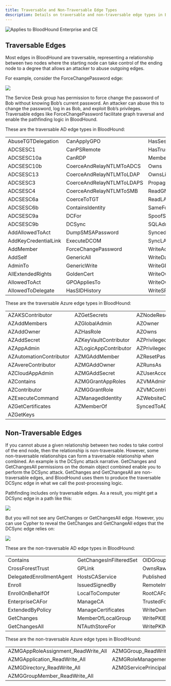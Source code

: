 ```yaml
---
title: Traversable and Non-Traversable Edge Types
description: Details on traversable and non-traversable edge types in BloodHound
---
```


<img noZoom src="/assets/enterprise-AND-community-edition-pill-tag.svg" alt="Applies to BloodHound Enterprise and CE"/>


## Traversable Edges

Most edges in BloodHound are traversable, representing a relationship between two nodes where the starting node can take control of the ending node to a degree that allows an attacker to abuse outgoing edges.

For example, consider the ForceChangePassword edge:

<Frame>
  <img src="/assets/image-2-74.png"/>
</Frame>

The Service Desk group has permission to force change the password of Bob without knowing Bob’s current password. An attacker can abuse this to change the password, log in as Bob, and exploit Bob’s privileges. Traversable edges like ForceChangePassword facilitate graph traversal and enable the pathfinding logic in BloodHound.

These are the traversable AD edge types in BloodHound:

|                      |                           |                          |
|----------------------|---------------------------|--------------------------|
| AbuseTGTDelegation   | CanApplyGPO               | HasSession               |
| ADCSESC1             | CanPSRemote               | HasTrustKeys             |
| ADCSESC10a           | CanRDP                    | MemberOf                 |
| ADCSESC10b           | CoerceAndRelayNTLMToADCS  | Owns                     |
| ADCSESC13            | CoerceAndRelayNTLMToLDAP  | OwnsLimitedRights        |
| ADCSESC3             | CoerceAndRelayNTLMToLDAPS | PropagatesACEsTo         |
| ADCSESC4             | CoerceAndRelayNTLMToSMB   | ReadGMSAPassword         |
| ADCSESC6a            | CoerceToTGT               | ReadLAPSPassword         |
| ADCSESC6b            | ContainsIdentity          | SameForestTrust          |
| ADCSESC9a            | DCFor                     | SpoofSIDHistory          |
| ADCSESC9b            | DCSync                    | SQLAdmin                 |
| AddAllowedToAct      | DumpSMSAPassword          | SyncedToEntraUser        |
| AddKeyCredentialLink | ExecuteDCOM               | SyncLAPSPassword         |
| AddMember            | ForceChangePassword       | WriteAccountRestrictions |
| AddSelf              | GenericAll                | WriteDacl                |
| AdminTo              | GenericWrite              | WriteGPLink              |
| AllExtendedRights    | GoldenCert                | WriteOwner               |
| AllowedToAct         | GPOAppliesTo              | WriteOwnerLimitedRights  |
| AllowedToDelegate    | HasSIDHistory             | WriteSPN                 |

These are the traversable Azure edge types in BloodHound:

|                         |                       |                           |
|-------------------------|-----------------------|---------------------------|
| AZAKSContributor        | AZGetSecrets          | AZNodeResourceGroup       |
| AZAddMembers            | AZGlobalAdmin         | AZOwner                   |
| AZAddOwner              | AZHasRole             | AZOwns                    |
| AZAddSecret             | AZKeyVaultContributor | AZPrivilegedAuthAdmin     |
| AZAppAdmin              | AZLogicAppContributor | AZPrivilegedRoleAdmin     |
| AZAutomationContributor | AZMGAddMember         | AZResetPassword           |
| AZAvereContributor      | AZMGAddOwner          | AZRunsAs                  |
| AZCloudAppAdmin         | AZMGAddSecret         | AZUserAccessAdministrator |
| AZContains              | AZMGGrantAppRoles     | AZVMAdminLogin            |
| AZContributor           | AZMGGrantRole         | AZVMContributor           |
| AZExecuteCommand        | AZManagedIdentity     | AZWebsiteContributor      |
| AZGetCertificates       | AZMemberOf            | SyncedToADUser            |
| AZGetKeys               |                       |                           |

## Non-Traversable Edges

If you cannot abuse a given relationship between two nodes to take control of the end node, then the relationship is non-traversable. However, some non-traversable relationships can form a traversable relationship when combined. An example is the DCSync attack narrative. GetChanges and GetChangesAll permissions on the domain object combined enable you to perform the DCSync attack. GetChanges and GetChangesAll are non-traversable edges, and BloodHound uses them to produce the traversable DCSync edge in what we call the post-processing logic.

Pathfinding includes only traversable edges. As a result, you might get a DCSync edge in a path like this:

<Frame>
  <img src="/assets/image-2-75.png"/>
</Frame>

But you will not see any GetChanges or GetChangesAll edge. However, you can use Cypher to reveal the GetChanges and GetChangeAll edges that the DCSync edge relies on:

<Frame>
  <img src="/assets/image-2-76.png"/>
</Frame>


These are the non-traversable AD edge types in BloodHound:

|                          |                         |                                 |
|--------------------------|-------------------------|---------------------------------|
| Contains                 | GetChangesInFilteredSet | OIDGroupLink                    |
| CrossForestTrust         | GPLink                  | OwnsRaw                         |
| DelegatedEnrollmentAgent | HostsCAService          | PublishedTo                     |
| Enroll                   | IssuedSignedBy          | RemoteInteractiveLogonPrivilege |
| EnrollOnBehalfOf         | LocalToComputer         | RootCAFor                       |
| EnterpriseCAFor          | ManageCA                | TrustedForNTAuth                |
| ExtendedByPolicy         | ManageCertificates      | WriteOwnerRaw                   |
| GetChanges               | MemberOfLocalGroup      | WritePKIEnrollmentFlag          |
| GetChangesAll            | NTAuthStoreFor          | WritePKINameFlag                |

These are the non-traversable Azure edge types in BloodHound:

|                                       |                                              |
|---------------------------------------|----------------------------------------------|
| AZMGAppRoleAssignment\_ReadWrite\_All | AZMGGroup\_ReadWrite\_All                    |
| AZMGApplication\_ReadWrite\_All       | AZMGRoleManagement\_ReadWrite\_Directory     |
| AZMGDirectory\_ReadWrite\_All         | AZMGServicePrincipalEndpoint\_ReadWrite\_All |
| AZMGGroupMember\_ReadWrite\_All       |                                              |
